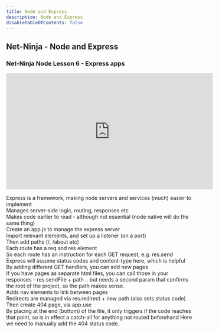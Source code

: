 ```yaml
---
title: Node and Express
description: Node and Express
disableTableOfContents: false
---
```


## Net-Ninja - Node and Express

### Net-Ninja Node Lesson 6 - Express apps

<iframe
  width="560"
  height="315"
  src="https://www.youtube.com/embed/Lr9WUkeYSA8"
  frameborder="0"
  allow="accelerometer; autoplay; clipboard-write; encrypted-media; gyroscope; picture-in-picture"
  allowfullscreen
></iframe>

Express is a framework, making node servers and services (much) easier to
implement  
Manages server-side logic, routing, responses etc  
Makes code earlier to read - although not essential (node native will do the same thing)  
Create an app.js to manage the express server  
Import relevant elements, and set up a listener (on a port)  
Then add paths (/, /about etc)  
Each route has a req and res element  
So each route has an instruction for each GET request, e.g. res.send  
Express will assume status codes and content-type here, which is helpful  
By adding different GET handlers, you can add new pages  
If you have pages as separate html files, you can call those in your responses - res.sendFile + path
.. but needs a second param that confirms the root of the project, so the path
makes sense.  
Adds nav elements to link between pages  
Redirects are managed via res.redirect + new path (also sets status code)  
Then create 404 page, via app.use  
By placing at the end (bottom) of the file, it only triggers if the code reaches that point, so is in effect a catch-all for anything not routed
beforehand
Here we need to manually add the 404 status code.
